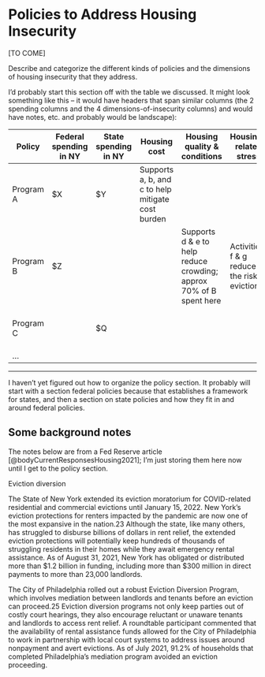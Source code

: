 # Policies to Address Housing Insecurity

[TO COME]

Describe and categorize the different kinds of policies and the dimensions of housing insecurity that they address.

I'd probably start this section off with the table we discussed. It might look something like this -- it would have headers that span similar columns (the 2 spending columns and the 4 dimensions-of-insecurity columns) and would have notes, etc. and probably would be landscape):

| Policy    | Federal spending in NY | State spending in NY | Housing cost                                      | Housing quality & conditions                                       | Housing-related stress                       | Homelessness                                    |
|-----------|------------------------|----------------------|---------------------------------------------------|--------------------------------------------------------------------|----------------------------------------------|-------------------------------------------------|
| Program A | \$X                    | \$Y                  | Supports a, b, and c to help mitigate cost burden |                                                                    |                                              |                                                 |
| Program B | \$Z                    |                      |                                                   | Supports d & e to help reduce crowding; approx 70% of B spent here | Activities f & g reduce the risk of eviction |                                                 |
| Program C |                        | \$Q                  |                                                   |                                                                    |                                              | Provides services h & i to help provide shelter |
| ...       |                        |                      |                                                   |                                                                    |                                              |                                                 |

------------------------------------------------------------------------

I haven't yet figured out how to organize the policy section. It probably will start with a section federal policies because that establishes a framework for states, and then a section on state policies and how they fit in and around federal policies.


## Some background notes

The notes below are from a Fed Reserve article [@bodyCurrentResponsesHousing2021]; I'm just storing them here now until I get to the policy section.

Eviction diversion

The State of New York extended its eviction moratorium for COVID-related residential and commercial evictions until January 15, 2022. New York's eviction protections for renters impacted by the pandemic are now one of the most expansive in the nation.23 Although the state, like many others, has struggled to disburse billions of dollars in rent relief, the extended eviction protections will potentially keep hundreds of thousands of struggling residents in their homes while they await emergency rental assistance. As of August 31, 2021, New York has obligated or distributed more than \$1.2 billion in funding, including more than \$300 million in direct payments to more than 23,000 landlords.

The City of Philadelphia rolled out a robust Eviction Diversion Program, which involves mediation between landlords and tenants before an eviction can proceed.25 Eviction diversion programs not only keep parties out of costly court hearings, they also encourage reluctant or unaware tenants and landlords to access rent relief. A roundtable participant commented that the availability of rental assistance funds allowed for the City of Philadelphia to work in partnership with local court systems to address issues around nonpayment and avert evictions. As of July 2021, 91.2% of households that completed Philadelphia's mediation program avoided an eviction proceeding.
